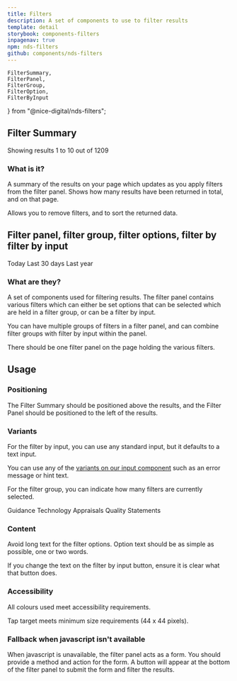 ```yaml
---
title: Filters
description: A set of components to use to filter results
template: detail
storybook: components-filters
inpagenav: true
npm: nds-filters
github: components/nds-filters
---
```


	FilterSummary,
	FilterPanel,
	FilterGroup,
	FilterOption,
	FilterByInput
} from "@nice-digital/nds-filters";

## Filter Summary

<Panel>
	<FilterSummary
	sorting={[{ label: "Date", active: true },{ label: "Title"}]}
	activeFilters={[{label: "Guidance"},{label: "Pathway"}]}
	headingLevel={3}
	>
		Showing results 1 to 10 out of 1209
	</FilterSummary>
</Panel>

### What is it?

A summary of the results on your page which updates as you apply filters from the filter panel. Shows how many results have been returned in total, and on that page.

Allows you to remove filters, and to sort the returned data.

## Filter panel, filter group, filter options, filter by filter by input

<Panel>
	<FilterPanel heading="Example filter panel" headingLevel={3}>
		<FilterByInput label="Filter by name" name="Filter by name" />
		<FilterGroup heading="Filter by updated date">
			<FilterOption>
				Today
			</FilterOption>
			<FilterOption>Last 30 days</FilterOption>
			<FilterOption isSelected={true}>
				Last year
			</FilterOption>
		</FilterGroup>
	</FilterPanel>
</Panel>

### What are they?

A set of components used for filtering results. The filter panel contains various filters which can either be set options that can be selected which are held in a filter group, or can be a filter by input.

You can have multiple groups of filters in a filter panel, and can combine filter groups with filter by input within the panel.

There should be one filter panel on the page holding the various filters.

## Usage

### Positioning

The Filter Summary should be positioned above the results, and the Filter Panel should be positioned to the left of the results.

### Variants

For the filter by input, you can use any standard input, but it defaults to a text input.

You can use any of the [variants on our input component](http://localhost:6006/?path=/story/foundations-input--try-it-out) such as an error message or hint text.

For the filter group, you can indicate how many filters are currently selected.

<Panel>
	<FilterPanel heading="Example filter panel" headingLevel={3}>
		<FilterByInput
			label="Filter by last updated date"
			name="Filter by date"
			type="date"
		/>
		<FilterByInput
			label="Filter by users name"
			name="Filter by name"
			inputProps={{
				hint: "Enter your search term here",
				error: true,
				errorMessage: "You can only search for names"
			}}
		/>
		<FilterGroup
			heading="Filter by type of guidance"
			selectedCount={2}
		>
			<FilterOption isSelected={true}>Guidance</FilterOption>
			<FilterOption>Technology Appraisals</FilterOption>
			<FilterOption isSelected={true}>Quality Statements</FilterOption>
		</FilterGroup>
	</FilterPanel>
</Panel>

### Content

Avoid long text for the filter options. Option text should be as simple as possible, one or two words.

If you change the text on the filter by input button, ensure it is clear what that button does.

### Accessibility

All colours used meet accessibility requirements.

Tap target meets minimum size requirements (44 x 44 pixels).

### Fallback when javascript isn't available

When javascript is unavailable, the filter panel acts as a form. You should provide a method and action for the form. A button will appear at the bottom of the filter panel to submit the form and filter the results.
